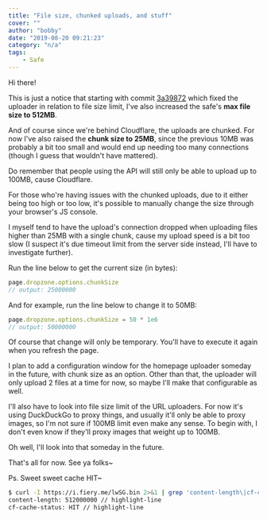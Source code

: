 ```yaml
---
title: "File size, chunked uploads, and stuff"
cover: ""
author: "bobby"
date: "2019-08-20 09:21:23"
category: "n/a"
tags:
    - Safe
---
```

Hi there!

This is just a notice that starting with commit [3a39872](https://github.com/BobbyWibowo/lolisafe/commit/3a398721b576eceab7e251690750f0fe36c84d58) which fixed the uploader in relation to file size limit, I've also increased the safe's **max file size to 512MB**.

And of course since we're behind Cloudflare, the uploads are chunked. For now I've also raised the **chunk size to 25MB**, since the previous 10MB was probably a bit too small and would end up needing too many connections (though I guess that wouldn't have mattered).

Do remember that people using the API will still only be able to upload up to 100MB, cause Cloudflare.

For those who're having issues with the chunked uploads, due to it either being too high or too low, it's possible to manually change the size through your browser's JS console.

I myself tend to have the upload's connection dropped when uploading files higher than 25MB with a single chunk, cause my upload speed is a bit too slow (I suspect it's due timeout limit from the server side instead, I'll have to investigate further).

Run the line below to get the current size (in bytes):

```js
page.dropzone.options.chunkSize
// output: 25000000
```

And for example, run the line below to change it to 50MB:

```js
page.dropzone.options.chunkSize = 50 * 1e6
// output: 50000000
```

Of course that change will only be temporary. You'll have to execute it again when you refresh the page.

I plan to add a configuration window for the homepage uploader someday in the future, with chunk size as an option. Other than that, the uploader will only upload 2 files at a time for now, so maybe I'll make that configurable as well.

I'll also have to look into file size limit of the URL uploaders. For now it's using DuckDuckGo to proxy things, and usually it'll only be able to proxy images, so I'm not sure if 100MB limit even make any sense. To begin with, I don't even know if they'll proxy images that weight up to 100MB.

Oh well, I'll look into that someday in the future.

That's all for now. See ya folks~

Ps. Sweet sweet cache HIT~

```bash
$ curl -I https://i.fiery.me/lwSG.bin 2>&1 | grep 'content-length\|cf-cache-status'
content-length: 512000000 // highlight-line
cf-cache-status: HIT // highlight-line
```
